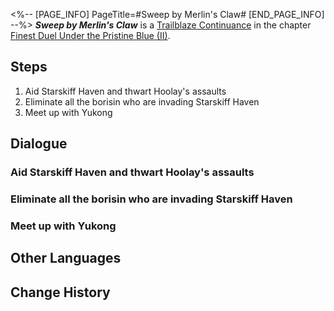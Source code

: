 <%-- [PAGE_INFO]
PageTitle=#Sweep by Merlin's Claw#
[END_PAGE_INFO] --%>
{{Stub|Dialogue.}}
{{Mission Infobox
|id            = 2022301
|title         = 
|image         = Mission Sweep by Merlin's Claw.png{{subst:void|<!--$UPLOAD:<<SpriteOutput/Chronicle/2022301.png>-<Mission Sweep by Merlin's Claw.png>-<Fate's Atlas Images>>-->}}
|type          = Trailblaze Continuance
|event_name    = 
|chapter       = Finest Duel Under the Pristine Blue (II)
|requirements  = [[Trailblaze Continuance]] ''[[A Swarm of Carnage]]'' completed
|summary       = A general who has spent her life in relentless battles against the borisin descends from the sky, unleashing her namesake "Merlin's Claw" strike. To her, hesitation is far more terrifying than death.
|characters    = Feixiao; Trailblazer; Yukong
|startLocation = [[The Xianzhou Luofu]] - [[Central Starskiff Haven]]
|world         = The Xianzhou Luofu
|area          = Central Starskiff Haven
|prev          = A Swarm of Carnage
|next          = Last Stand of a Lone Wolf
|rewards       = Trailblaze EXP*200; Stellar Jade*30; Lost Crystal*6; Credit*20,000
}}
'''''Sweep by Merlin's Claw''''' is a [[Trailblaze Continuance]] in the chapter [[Finest Duel Under the Pristine Blue (II)]].

==Steps==
# Aid Starskiff Haven and thwart Hoolay's assaults
# Eliminate all the borisin who are invading Starskiff Haven
# Meet up with Yukong

<!--
==Gameplay Notes==

--><!--
==Trial Character==

-->
==Dialogue==
{{Stub Dialogue}}
===Aid Starskiff Haven and thwart Hoolay's assaults{{subst:void|<!--202230101-->}}===
{{Mission Description|type=continuance|location=Central Starskiff Haven|In response to Hoolay's seeming promise of an assault, the Merlin's Claw decides to split her troops into three squads. As for herself, she shall shoulder the heavy responsibility of ensuring the safety of ground locations like Starskiff Haven and Exalting Sanctum. Wait... Does she intend to accomplish this all by herself?}}
{{Dialogue Start}}
:{{tx}}
{{Dialogue End}}

===Eliminate all the borisin who are invading Starskiff Haven{{subst:void|<!--202230102-->}}===
{{Dialogue Start}}
:{{tx}}
{{Dialogue End}}

===Meet up with Yukong{{subst:void|<!--202230107-->}}===
{{Dialogue Start}}
:{{tx}}
{{Dialogue End}}

==Other Languages==
{{Other Languages
|en   = Sweep by Merlin's Claw
|zhs  = 天击长驱，镇绥无虞
|zht  = 天擊長驅，鎮綏無虞
|ja   = 天撃長駆、鎮めれば憂いなし
|ko   = 천격의 진군, 거침없는 진압
|es   = Barrido de la garra del cielo
|fr   = Foudres de la Serre du griffon
|ru   = Удар с неба и возвращённый силой мир
|th   = ทัณฑ์สวรรค์กวาดล้าง
|vi   = Thiên Kích Thần Tốc, Bảo Vệ Yên Bình
|de   = Himmelsschlag der Merlinskralle
|id   = Tekanan dari Merlin's Claw
|pt   = Ataque da Garra de Merlin
}}

==Change History==
{{Change History|2.5}}
